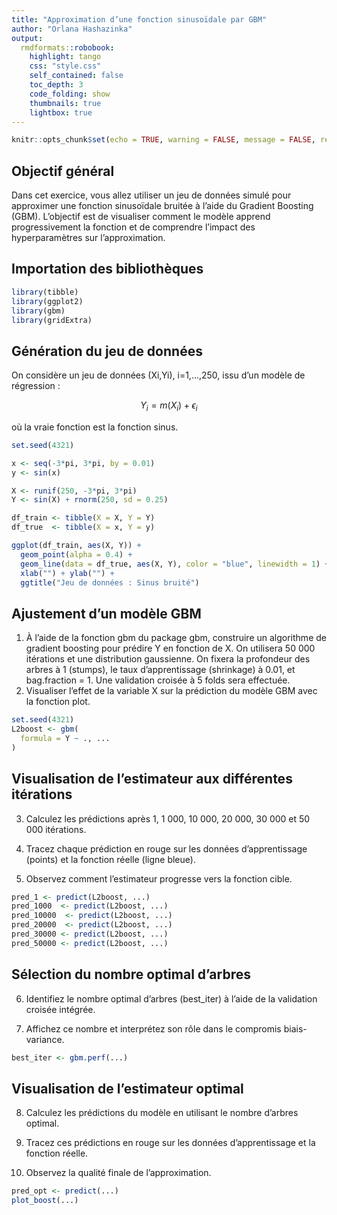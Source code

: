```yaml
---
title: "Approximation d’une fonction sinusoïdale par GBM"
author: "Orlana Hashazinka"
output:
  rmdformats::robobook:
    highlight: tango
    css: "style.css"
    self_contained: false
    toc_depth: 3
    code_folding: show
    thumbnails: true
    lightbox: true
---
```


```r
knitr::opts_chunk$set(echo = TRUE, warning = FALSE, message = FALSE, results = 'hide' )
```

## Objectif général

Dans cet exercice, vous allez utiliser un jeu de données simulé pour approximer une fonction sinusoïdale bruitée à l’aide du Gradient Boosting (GBM). L’objectif est de visualiser comment le modèle apprend progressivement la fonction et de comprendre l’impact des hyperparamètres sur l’approximation.

## Importation des bibliothèques

```r
library(tibble)
library(ggplot2)
library(gbm)
library(gridExtra)
```

## Génération du jeu de données

On considère un jeu de données (Xi,Yi), i=1,…,250, issu d’un modèle de régression :

$$Y_i = m(X_i)+\epsilon_i$$

où la vraie fonction est la fonction sinus.

```r
set.seed(4321)

x <- seq(-3*pi, 3*pi, by = 0.01)
y <- sin(x)

X <- runif(250, -3*pi, 3*pi)
Y <- sin(X) + rnorm(250, sd = 0.25)

df_train <- tibble(X = X, Y = Y)
df_true  <- tibble(X = x, Y = y)

ggplot(df_train, aes(X, Y)) +
  geom_point(alpha = 0.4) +
  geom_line(data = df_true, aes(X, Y), color = "blue", linewidth = 1) +
  xlab("") + ylab("") +
  ggtitle("Jeu de données : Sinus bruité")

```

## Ajustement d’un modèle GBM

1.  À l’aide de la fonction gbm du package gbm, construire un algorithme de gradient boosting pour prédire Y en fonction de X. On utilisera 50 000 itérations et une distribution gaussienne. On fixera la profondeur des arbres à 1 (stumps), le taux d’apprentissage (shrinkage) à 0.01, et bag.fraction = 1. Une validation croisée à 5 folds sera effectuée.
2.  Visualiser l’effet de la variable X sur la prédiction du modèle GBM avec la fonction plot.

```r
set.seed(4321)
L2boost <- gbm(
  formula = Y ~ ., ...
)


```

## Visualisation de l’estimateur aux différentes itérations

3.  Calculez les prédictions après 1, 1 000, 10 000, 20 000, 30 000 et 50 000 itérations.

4.  Tracez chaque prédiction en rouge sur les données d’apprentissage (points) et la fonction réelle (ligne bleue).

5.  Observez comment l’estimateur progresse vers la fonction cible.

```r
pred_1 <- predict(L2boost, ...)
pred_1000  <- predict(L2boost, ...)
pred_10000  <- predict(L2boost, ...)
pred_20000  <- predict(L2boost, ...)
pred_30000 <- predict(L2boost, ...)
pred_50000 <- predict(L2boost, ...)
```

## Sélection du nombre optimal d’arbres

6.  Identifiez le nombre optimal d’arbres (best_iter) à l’aide de la validation croisée intégrée.

7.  Affichez ce nombre et interprétez son rôle dans le compromis biais-variance.

```r
best_iter <- gbm.perf(...)

```

## Visualisation de l’estimateur optimal

8.  Calculez les prédictions du modèle en utilisant le nombre d’arbres optimal.

9.  Tracez ces prédictions en rouge sur les données d’apprentissage et la fonction réelle.

10. Observez la qualité finale de l’approximation.

```r
pred_opt <- predict(...)
plot_boost(...)

```
